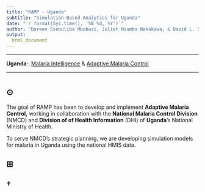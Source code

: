 ```yaml
---
title: "RAMP - Uganda"
subtitle: "Simulation-Based Analytics for Uganda" 
date: "`r format(Sys.time(), '%B %d, %Y')`"
author: "Doreen Ssebuliba Mbabazi, Juliet Nsumba Nakakawa, & David L. Smith" 
output:
  html_document
---
```


***

**Uganda**:: [Malaria Intelligence](https://faculty.washington.edu/smitdave/uganda_intelligence/) & 
[Adaptive Malaria Control](https://faculty.washington.edu/smitdave/uganda/)  

***

#  {.tabset .tabset-fade .tabset-pills}

## $\odot$ {.tabset .tabset-fade .tabset-pills}

The goal of RAMP has been to develop and implement **Adaptive Malaria Control,** working in collaboration with the **National Malaria Control Division** (NMCD) and **Division of of Health Information** (DHI) of **Uganda**'s National Ministry of Health. 

To serve NMCD's strategic planning, we are developing simulation models for malaria in Uganda using the national HMIS data. 



## $\boxplus$ {.tabset .tabset-fade .tabset-pills}

## $\dagger$ 
